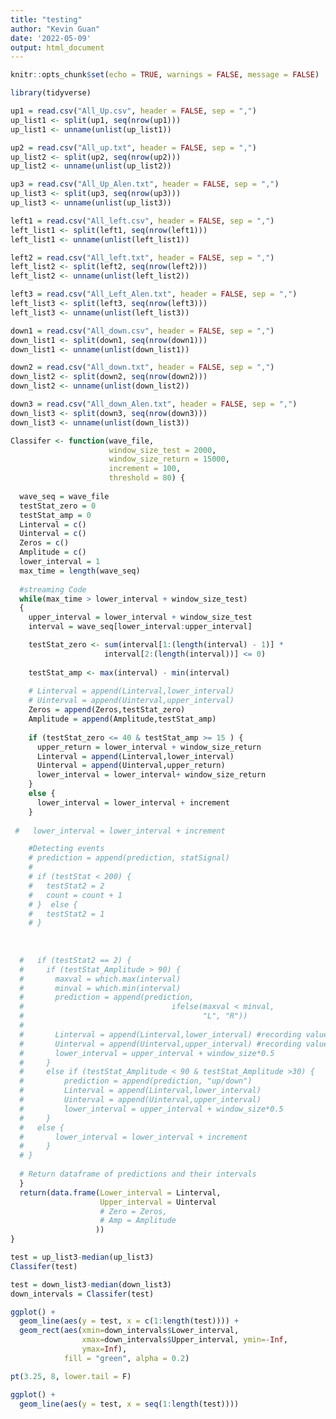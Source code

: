 ```yaml
---
title: "testing"
author: "Kevin Guan"
date: '2022-05-09'
output: html_document
---
```


```r
knitr::opts_chunk$set(echo = TRUE, warnings = FALSE, message = FALSE)

library(tidyverse)

up1 = read.csv("All_Up.csv", header = FALSE, sep = ",")
up_list1 <- split(up1, seq(nrow(up1)))
up_list1 <- unname(unlist(up_list1))

up2 = read.csv("All_up.txt", header = FALSE, sep = ",")
up_list2 <- split(up2, seq(nrow(up2)))
up_list2 <- unname(unlist(up_list2))

up3 = read.csv("All_Up_Alen.txt", header = FALSE, sep = ",")
up_list3 <- split(up3, seq(nrow(up3)))
up_list3 <- unname(unlist(up_list3))

left1 = read.csv("All_left.csv", header = FALSE, sep = ",")
left_list1 <- split(left1, seq(nrow(left1)))
left_list1 <- unname(unlist(left_list1))

left2 = read.csv("All_left.txt", header = FALSE, sep = ",")
left_list2 <- split(left2, seq(nrow(left2)))
left_list2 <- unname(unlist(left_list2))

left3 = read.csv("All_Left_Alen.txt", header = FALSE, sep = ",")
left_list3 <- split(left3, seq(nrow(left3)))
left_list3 <- unname(unlist(left_list3))

down1 = read.csv("All_down.csv", header = FALSE, sep = ",")
down_list1 <- split(down1, seq(nrow(down1)))
down_list1 <- unname(unlist(down_list1))

down2 = read.csv("All_down.txt", header = FALSE, sep = ",")
down_list2 <- split(down2, seq(nrow(down2)))
down_list2 <- unname(unlist(down_list2))

down3 = read.csv("All_down_Alen.txt", header = FALSE, sep = ",")
down_list3 <- split(down3, seq(nrow(down3)))
down_list3 <- unname(unlist(down_list3))
```

```r
Classifer <- function(wave_file, 
                      window_size_test = 2000, 
                      window_size_return = 15000,
                      increment = 100, 
                      threshold = 80) {
  
  wave_seq = wave_file
  testStat_zero = 0
  testStat_amp = 0
  Linterval = c()
  Uinterval = c()
  Zeros = c()
  Amplitude = c()
  lower_interval = 1
  max_time = length(wave_seq)
  
  #streaming Code
  while(max_time > lower_interval + window_size_test)
  {
    upper_interval = lower_interval + window_size_test
    interval = wave_seq[lower_interval:upper_interval]

    testStat_zero <- sum(interval[1:(length(interval) - 1)] *
                     interval[2:(length(interval))] <= 0) 
    
    testStat_amp <- max(interval) - min(interval)
    
    # Linterval = append(Linterval,lower_interval)
    # Uinterval = append(Uinterval,upper_interval)
    Zeros = append(Zeros,testStat_zero)
    Amplitude = append(Amplitude,testStat_amp)
    
    if (testStat_zero <= 40 & testStat_amp >= 15 ) {
      upper_return = lower_interval + window_size_return
      Linterval = append(Linterval,lower_interval)
      Uinterval = append(Uinterval,upper_return)
      lower_interval = lower_interval+ window_size_return
    }
    else {
      lower_interval = lower_interval + increment
    }
    
 #   lower_interval = lower_interval + increment

    #Detecting events
    # prediction = append(prediction, statSignal)  
    # 
    # if (testStat < 200) {
    #   testStat2 = 2
    #   count = count + 1
    # }  else {
    #   testStat2 = 1
    # }
    
 
       
  #   if (testStat2 == 2) {
  #     if (testStat_Amplitude > 90) {
  #       maxval = which.max(interval)
  #       minval = which.min(interval)
  #       prediction = append(prediction, 
  #                                 ifelse(maxval < minval,  
  #                                        "L", "R"))
  #       
  #       Linterval = append(Linterval,lower_interval) #recording value of lower interval
  #       Uinterval = append(Uinterval,upper_interval) #recording value of upper interval
  #       lower_interval = upper_interval + window_size*0.5
  #     } 
  #     else if (testStat_Amplitude < 90 & testStat_Amplitude >30) {
  #         prediction = append(prediction, "up/down")
  #         Linterval = append(Linterval,lower_interval)
  #         Uinterval = append(Uinterval,upper_interval)
  #         lower_interval = upper_interval + window_size*0.5
  #     } 
  #   else {
  #       lower_interval = lower_interval + increment
  #     }
  # }
  
  # Return dataframe of predictions and their intervals 
  }
  return(data.frame(Lower_interval = Linterval,
                    Upper_interval = Uinterval
                    # Zero = Zeros,
                    # Amp = Amplitude
                   ))
}
```

```r
test = up_list3-median(up_list3)
Classifer(test)
```


```r
test = down_list3-median(down_list3)
down_intervals = Classifer(test)

ggplot() +
  geom_line(aes(y = test, x = c(1:length(test)))) +
  geom_rect(aes(xmin=down_intervals$Lower_interval, 
                xmax=down_intervals$Upper_interval, ymin=-Inf, 
                ymax=Inf), 
            fill = "green", alpha = 0.2)

pt(3.25, 8, lower.tail = F)
```


```r
ggplot() +
  geom_line(aes(y = test, x = seq(1:length(test))))
```

